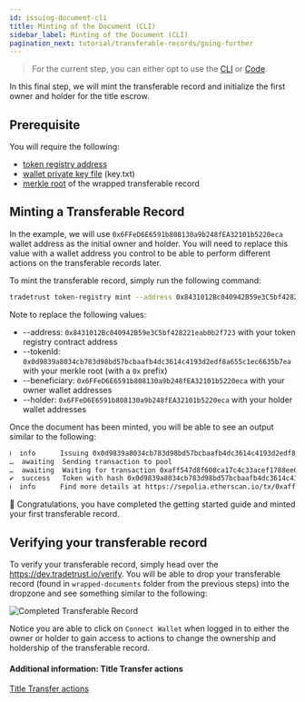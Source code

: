```yaml
---
id: issuing-document-cli
title: Minting of the Document (CLI)
sidebar_label: Minting of the Document (CLI)
pagination_next: tutorial/transferable-records/going-further
---
```



<Flow />

> For the current step, you can either opt to use the [CLI](/docs/tutorial/transferable-records/issuing-document/issuing-document-cli) or [Code](/docs/tutorial/transferable-records/issuing-document/issuing-document-code).

In this final step, we will mint the transferable record and initialize the first owner and holder for the title escrow.

## Prerequisite

You will require the following:

- [token registry address](/docs/tutorial/transferable-records/token-registry/token-registry-cli)
- [wallet private key file](/docs/tutorial/transferable-records/token-registry/token-registry-cli#creating-the-key-file) (key.txt)
- [merkle root](/docs/tutorial/transferable-records/wrapping-document/wrapping-document-cli) of the wrapped transferable record

## Minting a Transferable Record

In the example, we will use `0x6FFeD6E6591b808130a9b248fEA32101b5220eca` wallet address as the initial owner and holder. You will need to replace this value with a wallet address you control to be able to perform different actions on the transferable records later.

To mint the transferable record, simply run the following command:

```sh
tradetrust token-registry mint --address 0x8431012Bc040942B59e3C5bf428221eab0b2f723 --tokenId 0x0d9839a8034cb783d98bd57bcbaafb4dc3614c4193d2edf8a655c1ec6635b7ea --beneficiary 0x6FFeD6E6591b808130a9b248fEA32101b5220eca --holder 0x6FFeD6E6591b808130a9b248fEA32101b5220eca --network sepolia -f key.txt
```

Note to replace the following values:

- --address: `0x8431012Bc040942B59e3C5bf428221eab0b2f723` with your token registry contract address
- --tokenId: `0x0d9839a8034cb783d98bd57bcbaafb4dc3614c4193d2edf8a655c1ec6635b7ea` with your merkle root (with a `0x` prefix)
- --beneficiary: `0x6FFeD6E6591b808130a9b248fEA32101b5220eca` with your owner wallet addresses
- --holder: `0x6FFeD6E6591b808130a9b248fEA32101b5220eca` with your holder wallet addresses

Once the document has been minted, you will be able to see an output similar to the following:

```txt
ℹ  info      Issuing 0x0d9839a8034cb783d98bd57bcbaafb4dc3614c4193d2edf8a655c1ec6635b7ea to the initial recipient 0x6FFeD6E6591b808130a9b248fEA32101b5220eca and initial holder 0x6FFeD6E6591b808130a9b248fEA32101b5220eca in the registry 0x1E63411DC2fCd6Fab5EE938622f5f6A390F48272
…  awaiting  Sending transaction to pool
…  awaiting  Waiting for transaction 0xaff547d8f608ca17c4c33acef1788ee0b0cc177abb1efcb868250dbecdde46cf to be mined
✔  success   Token with hash 0x0d9839a8034cb783d98bd57bcbaafb4dc3614c4193d2edf8a655c1ec6635b7ea has been issued on 0x1E63411DC2fCd6Fab5EE938622f5f6A390F48272 with the initial recipient being 0x6FFeD6E6591b808130a9b248fEA32101b5220eca and initial holder 0x6FFeD6E6591b808130a9b248fEA32101b5220eca
ℹ  info      Find more details at https://sepolia.etherscan.io/tx/0xaff547d8f608ca17c4c33acef1788ee0b0cc177abb1efcb868250dbecdde46cf
```

🎉 Congratulations, you have completed the getting started guide and minted your first transferable record.

## Verifying your transferable record

To verify your transferable record, simply head over the https://dev.tradetrust.io/verify. You will be able to drop your transferable record (found in `wrapped-documents` folder from the previous steps) into the dropzone and see something similar to the following:

![Completed Transferable Record](/docs/tutorial/transferable-records/issuing-transferable-record/completed.png)

Notice you are able to click on `Connect Wallet` when logged in to either the owner or holder to gain access to actions to change the ownership and holdership of the transferable record.

#### Additional information: Title Transfer actions

[Title Transfer actions](/docs/topics/introduction/transferable-records/title-transfer)
